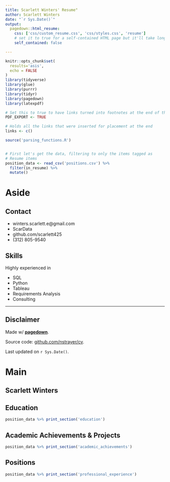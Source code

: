 ```yaml
---
title: Scarlett Winters' Resume"
author: Scarlett Winters
date: "`r Sys.Date()`"
output:
  pagedown::html_resume:
    css: ['css/custom_resume.css', 'css/styles.css', 'resume']
    # set it to true for a self-contained HTML page but it'll take longer to render
    self_contained: false

---
```


```r
knitr::opts_chunk$set(
  results='asis', 
  echo = FALSE
)
library(tidyverse)
library(glue)
library(purrr)
library(tidyr)
library(pagedown)
library(latexpdf)

# Set this to true to have links turned into footnotes at the end of the document
PDF_EXPORT <- TRUE

# Holds all the links that were inserted for placement at the end
links <- c()

source('parsing_functions.R')


# First let's get the data, filtering to only the items tagged as
# Resume items
position_data <- read_csv('positions.csv') %>% 
  filter(in_resume) %>% 
  mutate() 

```




Aside
================================================================================


Contact {#contact}
--------------------------------------------------------------------------------



- <i class="fa fa-envelope"></i> winters.scarlett.e@gmail.com
- <i class="fa fa-twitter"></i> ScarData
- <i class="fa fa-github"></i> github.com/scarlett425
- <i class="fa fa-phone"></i> (312) 805-9540



Skills {#skills}
--------------------------------------------------------------------------------


Highly experienced in


- SQL
- Python
- Tableau
- Requirements Analysis
- Consulting

--------------------------------------------------------------------------------

Disclaimer {#disclaimer}
--------------------------------------------------------------------------------

Made w/ [**pagedown**](https://github.com/rstudio/pagedown). 

Source code: [github.com/nstrayer/cv](https://github.com/nstrayer/cv).

Last updated on `r Sys.Date()`.

Main
================================================================================

Scarlett Winters {#title}
--------------------------------------------------------------------------------



Education {data-icon=graduation-cap data-concise=true}
--------------------------------------------------------------------------------

```r
position_data %>% print_section('education')
```



Academic Achievements & Projects {data-icon=suitcase}
--------------------------------------------------------------------------------

```r
position_data %>% print_section('academic_achievements')
```

Positions {data-icon=suitcase}
--------------------------------------------------------------------------------


```r
position_data %>% print_section('professional_experience')
```


